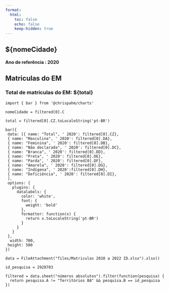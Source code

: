 ```yaml
---
format:
  html:
    toc: false
    echo: false
    keep-hidden: true    
---
```


## ${nomeCidade}
#### Ano de referência : 2020

::: {.panel-tabset}

## Matriculas do EM 

### Total de matriculas do EM: ${total}

 ```ojs
import { bar } from '@chrispahm/charts'

nomeCidade = filtered[0].C

total = filtered[0].CZ.toLocaleString('pt-BR')

bar({
  data: [{ name: "Total", ' 2020': filtered[0].CZ},
  { name: "Masculina", ' 2020': filtered[0].DA},
  { name: "Feminina", ' 2020': filtered[0].DB},
  { name: "Não declarada", ' 2020': filtered[0].DC},
  { name: "Branca", ' 2020': filtered[0].DD},
  { name: "Preta", ' 2020': filtered[0].DE},
  { name: "Parda", ' 2020': filtered[0].DF},
  { name: "Amarela", ' 2020': filtered[0].DG},
  { name: "Indígena", ' 2020':filtered[0].DH},
  { name: "Deficiência", ' 2020': filtered[0].DI},
  ],
  options: {
    plugins: {
      datalabels: {
        color: 'white',
        font: {
          weight: 'bold'
        },
        formatter: function(x) {
          return x.toLocaleString('pt-BR')
        }
      }
    }
  },
   width: 700,
  height: 500
})  

```


```ojs
data = FileAttachment("files/Matriculas 2010 a 2022 ID.xlsx").xlsx()

id_pesquisa = 2928703
```

```ojs
filtered = data.sheet("números absolutos").filter(function(pesquisa) {
  return pesquisa.A != "Territórios BA" && pesquisa.B == id_pesquisa
})
```

:::